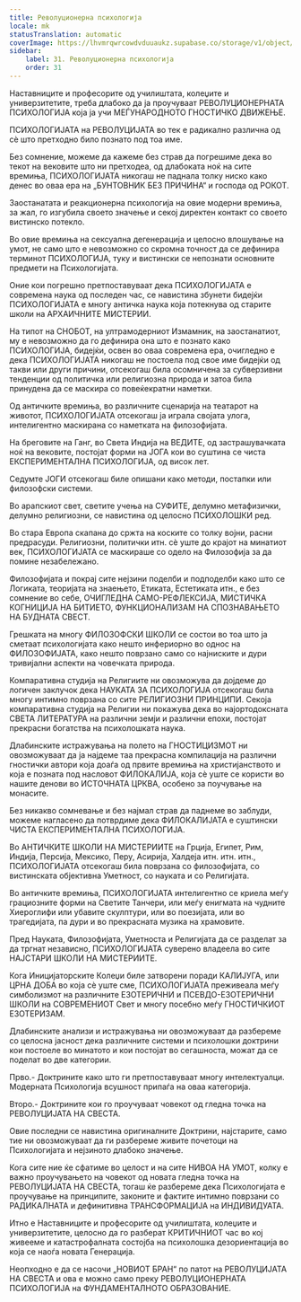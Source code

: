```yaml
---
title: Револуционерна психологија
locale: mk
statusTranslation: automatic
coverImage: https://lhvmrqwrcowdvduuaukz.supabase.co/storage/v1/object/public/strapi-uploads/small_cover-educacion-fundamental.webp-2d51a7828a2b1309555be27f7e2a61a0.webp
sidebar:
    label: 31. Револуционерна психологија
    order: 31
---
```

Наставниците и професорите од училиштата, колеџите и универзитетите, треба длабоко да ја проучуваат РЕВОЛУЦИОНЕРНАТА ПСИХОЛОГИЈА која ја учи МЕЃУНАРОДНОТО ГНОСТИЧКО ДВИЖЕЊЕ.

ПСИХОЛОГИЈАТА на РЕВОЛУЦИЈАТА во тек е радикално различна од сè што претходно било познато под тоа име.

Без сомнение, можеме да кажеме без страв да погрешиме дека во текот на вековите што ни претходеа, од длабоката ноќ на сите времиња, ПСИХОЛОГИЈАТА никогаш не паднала толку ниско како денес во оваа ера на „БУНТОВНИК БЕЗ ПРИЧИНА“ и господа од РОКОТ.

Заостанатата и реакционерна психологија на овие модерни времиња, за жал, го изгубила своето значење и секој директен контакт со своето вистинско потекло.

Во овие времиња на сексуална дегенерација и целосно влошување на умот, не само што е невозможно со скромна точност да се дефинира терминот ПСИХОЛОГИЈА, туку и вистински се непознати основните предмети на Психологијата.

Оние кои погрешно претпоставуваат дека ПСИХОЛОГИЈАТА е современа наука од последен час, се навистина збунети бидејќи ПСИХОЛОГИЈАТА е многу античка наука која потекнува од старите школи на АРХАИЧНИТЕ МИСТЕРИИ.

На типот на СНОБОТ, на ултрамодерниот Измамник, на заостанатиот, му е невозможно да го дефинира она што е познато како ПСИХОЛОГИЈА, бидејќи, освен во оваа современа ера, очигледно е дека ПСИХОЛОГИЈАТА никогаш не постоела под свое име бидејќи од такви или други причини, отсекогаш била осомничена за субверзивни тенденции од политичка или религиозна природа и затоа била принудена да се маскира со повеќекратни наметки.

Од античките времиња, во различните сценарија на театарот на животот, ПСИХОЛОГИЈАТА отсекогаш ја играла својата улога, интелигентно маскирана со наметката на филозофијата.

На бреговите на Ганг, во Света Индија на ВЕДИТЕ, од застрашувачката ноќ на вековите, постојат форми на ЈОГА кои во суштина се чиста ЕКСПЕРИМЕНТАЛНА ПСИХОЛОГИЈА, од висок лет.

Седумте ЈОГИ отсекогаш биле опишани како методи, постапки или филозофски системи.

Во арапскиот свет, светите учења на СУФИТЕ, делумно метафизички, делумно религиозни, се навистина од целосно ПСИХОЛОШКИ ред.

Во стара Европа скапана до сржта на коските со толку војни, расни предрасуди. Религиозни, политички итн. сè уште до крајот на минатиот век, ПСИХОЛОГИЈАТА се маскираше со одело на Филозофија за да помине незабележано.

Филозофијата и покрај сите нејзини поделби и подподелби како што се Логиката, теоријата на знаењето, Етиката, Естетиката итн., е без сомнение во себе, ОЧИГЛЕДНА САМО-РЕФЛЕКСИЈА, МИСТИЧКА КОГНИЦИЈА НА БИТИЕТО, ФУНКЦИОНАЛИЗАМ НА СПОЗНАВАЊЕТО НА БУДНАТА СВЕСТ.

Грешката на многу ФИЛОЗОФСКИ ШКОЛИ се состои во тоа што ја сметаат психологијата како нешто инфериорно во однос на ФИЛОЗОФИЈАТА, како нешто поврзано само со најниските и дури тривијални аспекти на човечката природа.

Компаративна студија на Религиите ни овозможува да дојдеме до логичен заклучок дека НАУКАТА ЗА ПСИХОЛОГИЈА отсекогаш била многу интимно поврзана со сите РЕЛИГИОЗНИ ПРИНЦИПИ. Секоја компаративна студија на Религии ни покажува дека во најортодоксната СВЕТА ЛИТЕРАТУРА на различни земји и различни епохи, постојат прекрасни богатства на психолошката наука.

Длабинските истражувања на полето на ГНОСТИЦИЗМОТ ни овозможуваат да ја најдеме таа прекрасна компилација на различни гностички автори која доаѓа од првите времиња на христијанството и која е позната под насловот ФИЛОКАЛИЈА, која сè уште се користи во нашите денови во ИСТОЧНАТА ЦРКВА, особено за поучување на монасите.

Без никакво сомневање и без најмал страв да паднеме во заблуди, можеме нагласено да потврдиме дека ФИЛОКАЛИЈАТА е суштински ЧИСТА ЕКСПЕРИМЕНТАЛНА ПСИХОЛОГИЈА.

Во АНТИЧКИТЕ ШКОЛИ НА МИСТЕРИИТЕ на Грција, Египет, Рим, Индија, Персија, Мексико, Перу, Асирија, Халдеја итн. итн. итн., ПСИХОЛОГИЈАТА отсекогаш била поврзана со филозофијата, со вистинската објективна Уметност, со науката и со Религијата.

Во античките времиња, ПСИХОЛОГИЈАТА интелигентно се криела меѓу грациозните форми на Светите Танчери, или меѓу енигмата на чудните Хиероглифи или убавите скулптури, или во поезијата, или во трагедијата, па дури и во прекрасната музика на храмовите.

Пред Науката, Филозофијата, Уметноста и Религијата да се разделат за да тргнат независно, ПСИХОЛОГИЈАТА суверено владеела во сите НАЈСТАРИ ШКОЛИ НА МИСТЕРИИТЕ.

Кога Иницијаторските Колеџи биле затворени поради КАЛИЈУГА, или ЦРНА ДОБА во која сè уште сме, ПСИХОЛОГИЈАТА преживеала меѓу симболизмот на различните ЕЗОТЕРИЧНИ и ПСЕВДО-ЕЗОТЕРИЧНИ ШКОЛИ на СОВРЕМЕНИОТ Свет и многу посебно меѓу ГНОСТИЧКИОТ ЕЗОТЕРИЗАМ.

Длабинските анализи и истражувања ни овозможуваат да разбереме со целосна јасност дека различните системи и психолошки доктрини кои постоеле во минатото и кои постојат во сегашноста, можат да се поделат во две категории.

Прво.- Доктрините како што ги претпоставуваат многу интелектуалци. Модерната Психологија всушност припаѓа на оваа категорија.

Второ.- Доктрините кои го проучуваат човекот од гледна точка на РЕВОЛУЦИЈАТА НА СВЕСТА.

Овие последни се навистина оригиналните Доктрини, најстарите, само тие ни овозможуваат да ги разбереме живите почетоци на Психологијата и нејзиното длабоко значење.

Кога сите ние ќе сфатиме во целост и на сите НИВОА НА УМОТ, колку е важно проучувањето на човекот од новата гледна точка на РЕВОЛУЦИЈАТА НА СВЕСТА, тогаш ќе разбереме дека Психологијата е проучување на принципите, законите и фактите интимно поврзани со РАДИКАЛНАТА и дефинитивна ТРАНСФОРМАЦИЈА на ИНДИВИДУАТА.

Итно е Наставниците и професорите од училиштата, колеџите и универзитетите, целосно да го разберат КРИТИЧНИОТ час во кој живееме и катастрофалната состојба на психолошка дезориентација во која се наоѓа новата Генерација.

Неопходно е да се насочи „НОВИОТ БРАН“ по патот на РЕВОЛУЦИЈАТА НА СВЕСТА и ова е можно само преку РЕВОЛУЦИОНЕРНАТА ПСИХОЛОГИЈА на ФУНДАМЕНТАЛНОТО ОБРАЗОВАНИЕ.

